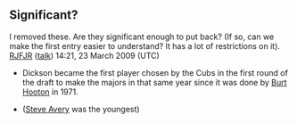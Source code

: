 <article id="9221178" title=Talk:Lance Dickson>
	<talkpage id="9221178" title="Talk:Lance Dickson">
{{WikiProjectBannerShell|blp=yes |1=
{{WikiProject Illinois|class=Start|importance=Low}}
{{WikiProject Chicago|class=Start}}
{{WikiProject Biography|living=yes |class=Start|listas=Dickson, Lance |sports-work-group=yes }}
{{WikiProject Baseball|college=yes|class=Start|importance=low|cubs=yes}}
}}

==Significant?==
I removed these.  Are they significant enough to put back?  (If so, can we make the first entry easier to understand?  It has a lot of restrictions on it).  [[User:RJFJR|RJFJR]] ([[User talk:RJFJR|talk]]) 14:21, 23 March 2009 (UTC)

*Dickson became the first player chosen by the Cubs in the first round of the draft to make the majors in that same year since it was done by [[Burt Hooton]] in 1971.  

*([[Steve Avery]] was the youngest)
	</talkpage>
</article>